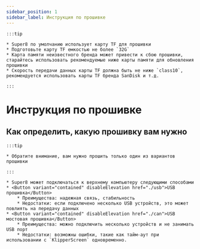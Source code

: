 ```yaml
---
sidebar_position: 1
sidebar_label: Инструкция по прошивке
---
```





    :::tip

    * Super8 по умолчанию использует карту TF для прошивки
    * Подготовьте карту TF емкостью не более `32G`
    * Карта памяти неизвестного бренда может привести к сбою прошивки, старайтесь использовать рекомендуемые ниже карты памяти для обновления прошивки
    * Скорость передачи данных карты TF должна быть не ниже `class10`, рекомендуется использовать карты TF бренда SanDisk и т.д.

    :::

# Инструкция по прошивке


## Как определить, какую прошивку вам нужно

    :::tip

    * Обратите внимание, вам нужно прошить только один из вариантов прошивки

    :::
    
    * Super8 может подключаться к верхнему компьютеру следующими способами
    * <Button variant="contained" disableElevation href="./usb">USB прошивка</Button>
        * Преимущества: надежная связь, стабильность
        * Недостатки: если подключено несколько USB устройств, это может повлиять на передачу данных
    * <Button variant="contained" disableElevation href="./can">USB мостовая прошивка</Button>
        * Преимущества: можно подключить несколько устройств и не занимать USB порт
        * Недостатки: возможны ошибки, такие как тайм-аут при использовании с `KlipperScreen` одновременно.